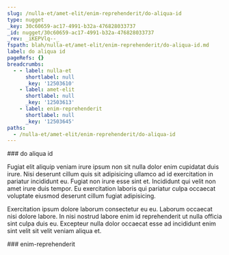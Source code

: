 ```yaml
---
slug: /nulla-et/amet-elit/enim-reprehenderit/do-aliqua-id
type: nugget
_key: 30c60659-ac17-4991-b32a-476828033737
_id: nugget/30c60659-ac17-4991-b32a-476828033737
_rev: _iKEPVlq--_
fspath: blah/nulla-et/amet-elit/enim-reprehenderit/do-aliqua-id.md
label: do aliqua id
pageRefs: {}
breadcrumbs:
  - - label: nulla-et
      shortlabel: null
      _key: '12503610'
    - label: amet-elit
      shortlabel: null
      _key: '12503613'
    - label: enim-reprehenderit
      shortlabel: null
      _key: '12503645'
paths:
  - /nulla-et/amet-elit/enim-reprehenderit/do-aliqua-id
---
```


<NuggetArea>
<Nugget slug="/nulla-et/amet-elit/enim-reprehenderit/do-aliqua-id" type="nugget" _key="30c60659-ac17-4991-b32a-476828033737" _id="nugget/30c60659-ac17-4991-b32a-476828033737" _rev="_iKEPVlq--_" fspath="blah/nulla-et/amet-elit/enim-reprehenderit/do-aliqua-id.md" label="do aliqua id" paths="/nulla-et/amet-elit/enim-reprehenderit/do-aliqua-id">
<NuggetBody>
### do aliqua id

Fugiat elit aliquip veniam irure ipsum non sit nulla dolor enim cupidatat duis irure. Nisi deserunt cillum quis sit adipisicing ullamco ad id exercitation in pariatur incididunt eu. Fugiat non irure esse sint et. Incididunt qui velit non amet irure duis tempor. Eu exercitation laboris qui pariatur culpa occaecat voluptate eiusmod deserunt cillum fugiat adipisicing.

Exercitation ipsum dolore laborum consectetur eu eu. Laborum occaecat nisi dolore labore. In nisi nostrud labore enim id reprehenderit ut nulla officia sint culpa duis eu. Excepteur nulla dolor occaecat esse ad incididunt enim sint velit sit velit veniam aliqua et.

</NuggetBody>
<Breadcrumbs>
<Crumbs>
<Crumb _key="12503610" label="nulla-et" /><Crumb _key="12503613" label="amet-elit" /><Crumb _key="12503645" label="enim-reprehenderit" />
</Crumbs>
</Breadcrumbs>
</Nugget>

<NuggetsInbound>
</NuggetsInbound>
<NuggetsOutbound>
</NuggetsOutbound>
</NuggetArea>
<PassagesInbound>
<Passage direction="inbound" type="passage" _key="12503645" _id="passage/12503645" _rev="_iKEPVlm--_" label="enim-reprehenderit" passage="enim-reprehenderit" fspath="blah/nulla-et/amet-elit/enim-reprehenderit" paths="/nulla-et/amet-elit/enim-reprehenderit" slug="/nulla-et/amet-elit/enim-reprehenderit">
<NuggetBody>
### enim-reprehenderit

</NuggetBody>
<Breadcrumbs>
<Crumbs>
<Crumb _key="12503610" label="nulla-et" /><Crumb _key="12503613" label="amet-elit" />
</Crumbs>
</Breadcrumbs>
</Passage>

</PassagesInbound>
<PassagesOutbound>
</PassagesOutbound>